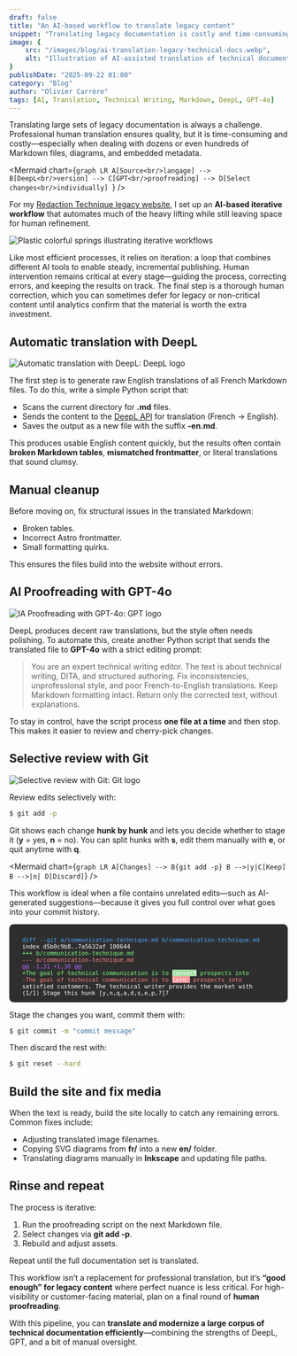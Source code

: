 ```yaml
---
draft: false
title: "An AI-based workflow to translate legacy content"
snippet: "Translating legacy documentation is costly and time-consuming. This post shows how I combined DeepL, GPT-4o, and a bit of manual editing to efficiently translate French Markdown files into polished English—good enough for legacy content and easy to iterate."
image: {
    src: "/images/blog/ai-translation-legacy-technical-docs.webp",
    alt: "Illustration of AI-assisted translation of technical documentation"
}
publishDate: "2025-09-22 01:00"
category: "Blog"
author: "Olivier Carrère"
tags: [AI, Translation, Technical Writing, Markdown, DeepL, GPT-4o]
---
```


Translating large sets of legacy documentation is always a challenge. Professional human translation ensures quality, but it is time-consuming and costly—especially when dealing with dozens or even hundreds of Markdown files, diagrams, and embedded metadata.


<Mermaid chart={`graph LR
  A[Source<br/>langage] --> B[DeepL<br/>version] --> C[GPT<br/>proofreading] --> D[Select changes<br/>individually]
`} />

For my [Redaction Technique legacy website](https://docs.redaction-technique.org/), I set up an **AI-based iterative workflow** that automates much of the heavy lifting while still leaving space for human refinement.

![Plastic colorful springs illustrating iterative workflows](/images/blog/ai-translation-legacy-technical-docs-large.webp)

Like most efficient processes, it relies on iteration: a loop that combines different AI tools to enable steady, incremental publishing. Human intervention remains critical at every stage—guiding the process, correcting errors, and keeping the results on track. The final step is a thorough human correction, which you can sometimes defer for legacy or non-critical content until analytics confirm that the material is worth the extra investment.

## Automatic translation with DeepL

<img 
  src="/images/blog/DeepL_logo.svg" 
  alt="Automatic translation with DeepL: DeepL logo" 
  width={200} 
/>


The first step is to generate raw English translations of all French Markdown files. To do this, write a simple Python script that:

* Scans the current directory for **.md** files.
* Sends the content to the [DeepL API](https://www.deepl.com/docs-api) for translation (French → English).
* Saves the output as a new file with the suffix **-en.md**.

This produces usable English content quickly, but the results often contain **broken Markdown tables**, **mismatched frontmatter**, or literal translations that sound clumsy.

## Manual cleanup

Before moving on, fix structural issues in the translated Markdown:

* Broken tables.
* Incorrect Astro frontmatter.
* Small formatting quirks.

This ensures the files build into the website without errors.

## AI Proofreading with GPT-4o

<img 
  src="/images/blog/ChatGPT-Logo.svg" 
  alt="IA Proofreading with GPT-4o: GPT logo" 
  width={100} 
/>

DeepL produces decent raw translations, but the style often needs polishing. To automate this, create another Python script that sends the translated file to **GPT-4o** with a strict editing prompt:

<blockquote>
You are an expert technical writing editor. The text is about technical writing, DITA, and structured authoring. Fix inconsistencies, unprofessional style, and poor French-to-English translations. Keep Markdown formatting intact. Return only the corrected text, without explanations.
</blockquote>

To stay in control, have the script process **one file at a time** and then stop. This makes it easier to review and cherry-pick changes.

## Selective review with Git

<img 
  src="/images/blog/Git-logo.svg" 
  alt="Selective review with Git: Git logo" 
  width={200} 
/>

Review edits selectively with:

```bash
$ git add -p
```

Git shows each change **hunk by hunk** and lets you decide whether to stage it (**y** = yes, **n** = no). You can split hunks with **s**, edit them manually with **e**, or quit anytime with **q**.

<Mermaid chart={`graph LR
  A[Changes] --> B{git add -p}
  B -->|y|C[Keep]
  B -->|n| D[Discard]`} />

This workflow is ideal when a file contains unrelated edits—such as AI-generated suggestions—because it gives you full control over what goes into your commit history.

<div style="background-color:#2e2e2e; color:#ffffff; font-family: monospace; font-size: 0.75em; padding: 1em; white-space: pre-wrap; border-radius: 8px;">
  <span style="color:#4da6ff;">diff --git a/communication-technique.md b/communication-technique.md</span>
  index d5b0c9b8..7a5632af 100644
  <span style="color:#7fff7f;">+++ b/communication-technique.md</span>
  <span style="color:#ff7f7f;">--- a/communication-technique.md</span>
  <span style="color:#b266ff;">@@ -1,31 +1,30 @@</span>
  <span style="color:#7fff7f;">+The goal of technical communication is to <span style="color:#ffffff; background-color:#a0dca0;">convert</span> prospects into</span>
  <span style="color:#ff7f7f;">-The goal of technical communication is to <span style="color:#ffffff; background-color:#ff9999;">turn </span> prospects into</span>
  satisfied customers. The technical writer provides the market with
  (1/1) Stage this hunk [y,n,q,a,d,s,e,p,?]?
</div>

Stage the changes you want, commit them with:

```bash
$ git commit -m "commit message"
```

Then discard the rest with:

```bash
$ git reset --hard
```

## Build the site and fix media

When the text is ready, build the site locally to catch any remaining errors. Common fixes include:

* Adjusting translated image filenames.
* Copying SVG diagrams from **fr/** into a new **en/** folder.
* Translating diagrams manually in **Inkscape** and updating file paths.

## Rinse and repeat

The process is iterative:

1. Run the proofreading script on the next Markdown file.
2. Select changes via **git add -p**.
3. Rebuild and adjust assets.

Repeat until the full documentation set is translated.

This workflow isn’t a replacement for professional translation, but it’s **“good enough” for legacy content** where perfect nuance is less critical. For high-visibility or customer-facing material, plan on a final round of **human proofreading**.

With this pipeline, you can **translate and modernize a large corpus of technical documentation efficiently**—combining the strengths of DeepL, GPT, and a bit of manual oversight.
